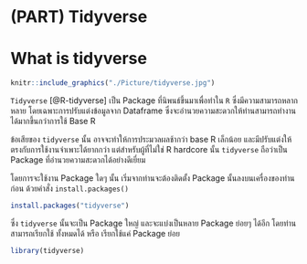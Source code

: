 # (PART) Tidyverse {.unnumbered}

# **What is tidyverse**

```r
knitr::include_graphics("./Picture/tidyverse.jpg")
```

`Tidyverse` [@R-tidyverse] เป็น Package ที่นิพนธ์ขึ้นมาเพื่อทำใน `R` ซึ่งมีความสามารถหลากหลาย โดยเฉพาะการปรับแต่งข้อมูลจาก Dataframe ซึ่งจะอำนวยความสะดวกให้ท่านสามารถทำงานได้มากขึ้นกว่าการใช้ Base R

ข้อเสียของ `tidyverse` นั้น อาจจะทำให้การประมวลผลช้ากว่า base R เล็กน้อย และมีปรับแต่งให้ตรงกับการใช้งานจำเพาะได้ยากกว่า แต่สำหรับผู้ที่ไม่ใช่ R hardcore นั้น `tidyverse` ถือว่าเป็น Package ที่อำนวยความสะดวกได้อย่างดีเยี่ยม

โดยการจะใช้งาน Package ใดๆ นั้น เริ่มจากท่านจะต้องติดตั้ง Package นั้นลงบนเครื่องของท่านก่อน ด้วยคำสั่ง `install.packages()`

```r
install.packages("tidyverse") 
```

ซึ่ง `tidyverse` นั้นจะเป็น Package ใหญ่ และจะแบ่งเป็นหลาย Package ย่อยๆ ได้อีก โดยท่านสามารถเรียกใช้ ทั้งหมดได้ หรือ เรียกใช้แค่ Package ย่อย

```r
library(tidyverse) 
```
